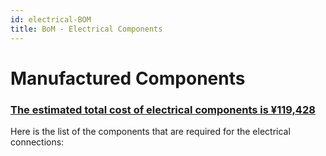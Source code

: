 ```yaml
---
id: electrical-BOM
title: BoM - Electrical Components
---
```




# Manufactured Components

<h3><u>The estimated total cost of electrical components is ¥119,428</u></h3>

Here is the list of the components that are required for the electrical connections:

<ElectricalTable />
